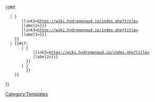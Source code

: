 {{#if:{{{3|}}}
   | {{Side box|text=Hydrogenaudio has information on these entries:
        |link1=https://wiki.hydrogenaud.io/index.php?title={{urlencode:{{{1|Main_Page}}}|wiki}}
        |label1={{{label1|{{{1}}}}}}
        |link2=https://wiki.hydrogenaud.io/index.php?title={{urlencode:{{{2|Main_Page}}}|wiki}}
        |label2={{{label2|{{{2}}}}}}
        |link3=https://wiki.hydrogenaud.io/index.php?title={{urlencode:{{{3|Main_Page}}}|wiki}}
        |label3={{{label3|{{{3}}}}}}
     }}
   | {{#if:{{{2|}}}
        | {{Side box|text=Hydrogenaudio has information on these entries:
             |link1=https://wiki.hydrogenaud.io/index.php?title={{urlencode:{{{1|Main_Page}}}|wiki}}
             |label1={{{label1|{{{1}}}}}}
             |link2=https://wiki.hydrogenaud.io/index.php?title={{urlencode:{{{2|Main_Page}}}|wiki}}
             |label2={{{label2|{{{2}}}}}}
          }}
        | {{Side box|text=Hydrogenaudio has information this entry:
             |link1=https://wiki.hydrogenaud.io/index.php?title={{urlencode:{{{1|Main_Page}}}|wiki}}
             |label1={{{label1|{{{1}}}}}}
          }}
     }}
}}<noinclude>

[[Category:Templates]]
</noinclude>